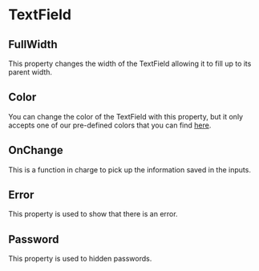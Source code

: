 
<Meta title="Components|TextField" />

# TextField

<Props of={TextField} />

## FullWidth

This property changes the width of the TextField allowing it to fill up to its parent width.

<Preview>
    <TextField label="This is a Full TextField" fullWidth />
</Preview>

## Color

You can change the color of the TextField with this property, but it only accepts one of our pre-defined colors that you can find [here](/?path=/docs/colors--page).

<Preview>
    <TextField label="This is a estherGreen TextField" value="greenEsther" />
    <TextField label="This is a cadetBlue TextField" color="cadetBlue"  value="cadetBlue" />
</Preview>

## OnChange

This is a function in charge to pick up the information saved in the inputs.

## Error

This property is used to show that there is an error.

<Preview>
    <TextField label="Error" error />
</Preview>

## Password

This property is used to hidden passwords.

<Preview>
    <TextField label="Password"  password />
</Preview>
